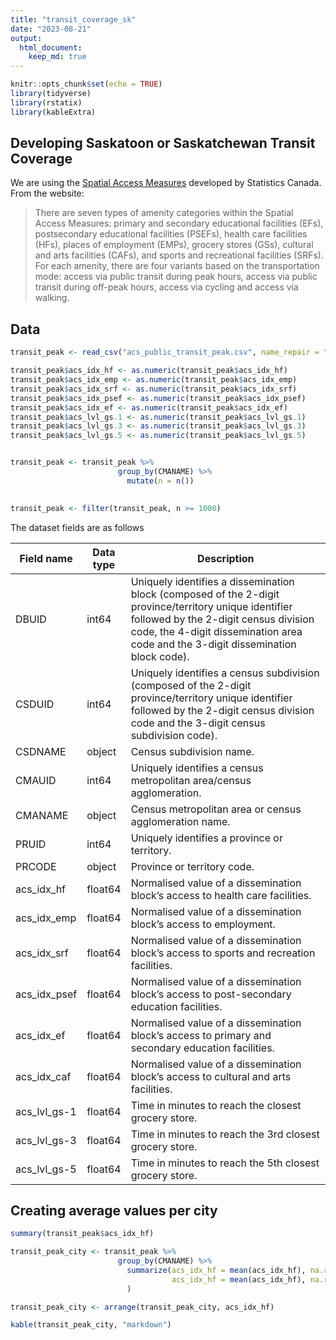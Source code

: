 ```yaml
---
title: "transit_coverage_sk"
date: "2023-08-21"
output:
  html_document:
    keep_md: true
---
```


```r
knitr::opts_chunk$set(echo = TRUE)
library(tidyverse)
library(rstatix)
library(kableExtra)
```

## Developing Saskatoon or Saskatchewan Transit Coverage 

We are using the [Spatial Access Measures](https://www150.statcan.gc.ca/n1/pub/27-26-0001/272600012023001-eng.htm) developed by Statistics Canada. From the website: 

> There are seven types of amenity categories within the Spatial Access Measures: primary and secondary educational facilities (EFs), postsecondary educational facilities (PSEFs), health care facilities (HFs), places of employment (EMPs), grocery stores (GSs), cultural and arts facilities (CAFs), and sports and recreational facilities (SRFs). For each amenity, there are four variants based on the transportation mode: access via public transit during peak hours, access via public transit during off-peak hours, access via cycling and access via walking.

## Data 

```r
transit_peak <- read_csv("acs_public_transit_peak.csv", name_repair = "universal")

transit_peak$acs_idx_hf <- as.numeric(transit_peak$acs_idx_hf)
transit_peak$acs_idx_emp <- as.numeric(transit_peak$acs_idx_emp)
transit_peak$acs_idx_srf <- as.numeric(transit_peak$acs_idx_srf)
transit_peak$acs_idx_psef <- as.numeric(transit_peak$acs_idx_psef)
transit_peak$acs_idx_ef <- as.numeric(transit_peak$acs_idx_ef)
transit_peak$acs_lvl_gs.1 <- as.numeric(transit_peak$acs_lvl_gs.1)
transit_peak$acs_lvl_gs.3 <- as.numeric(transit_peak$acs_lvl_gs.3)
transit_peak$acs_lvl_gs.5 <- as.numeric(transit_peak$acs_lvl_gs.5)


transit_peak <- transit_peak %>%
                        group_by(CMANAME) %>%
                          mutate(n = n())
                  

transit_peak <- filter(transit_peak, n >= 1000)
```

The dataset fields are as follows

| Field name      | Data type | Description                                                                                                            |
|-----------------|-----------|------------------------------------------------------------------------------------------------------------------------|
| DBUID           | int64     | Uniquely identifies a dissemination block (composed of the 2-digit province/territory unique identifier followed by the 2-digit census division code, the 4-digit dissemination area code and the 3-digit dissemination block code). |
| CSDUID          | int64     | Uniquely identifies a census subdivision (composed of the 2-digit province/territory unique identifier followed by the 2-digit census division code and the 3-digit census subdivision code). |
| CSDNAME         | object    | Census subdivision name.                                                                                              |
| CMAUID          | int64     | Uniquely identifies a census metropolitan area/census agglomeration.                                                  |
| CMANAME         | object    | Census metropolitan area or census agglomeration name.                                                               |
| PRUID           | int64     | Uniquely identifies a province or territory.                                                                         |
| PRCODE          | object    | Province or territory code.                                                                                          |
| acs_idx_hf      | float64   | Normalised value of a dissemination block's access to health care facilities.                                        |
| acs_idx_emp     | float64   | Normalised value of a dissemination block's access to employment.                                                    |
| acs_idx_srf     | float64   | Normalised value of a dissemination block's access to sports and recreation facilities.                              |
| acs_idx_psef    | float64   | Normalised value of a dissemination block's access to post-secondary education facilities.                          |
| acs_idx_ef      | float64   | Normalised value of a dissemination block's access to primary and secondary education facilities.                   |
| acs_idx_caf     | float64   | Normalised value of a dissemination block's access to cultural and arts facilities.                                  |
| acs_lvl_gs-1    | float64   | Time in minutes to reach the closest grocery store.                                                                 |
| acs_lvl_gs-3    | float64   | Time in minutes to reach the 3rd closest grocery store.                                                             |
| acs_lvl_gs-5    | float64   | Time in minutes to reach the 5th closest grocery store.                                                             |

## Creating average values per city

```r
summary(transit_peak$acs_idx_hf)

transit_peak_city <- transit_peak %>%
                        group_by(CMANAME) %>%
                          summarize(acs_idx_hf = mean(acs_idx_hf), na.rm = TRUE,
                                    acs_idx_hf = mean(acs_idx_hf), na.rm = TRUE,
                          )

transit_peak_city <- arrange(transit_peak_city, acs_idx_hf)

kable(transit_peak_city, "markdown")
```



